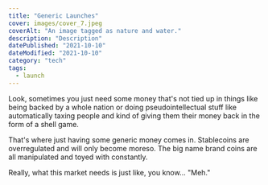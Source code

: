 ```yaml
---
title: "Generic Launches"
cover: images/cover_7.jpeg
coverAlt: "An image tagged as nature and water."
description: "Description"
datePublished: "2021-10-10"
dateModified: "2021-10-10"
category: "tech"
tags:
  - launch
---
```


Look, sometimes you just need some money that's not tied up in things like being backed by a whole nation or doing pseudointellectual stuff like automatically taxing people and kind of giving them their money back in the form of a shell game.

That's where just having some generic money comes in. Stablecoins are overregulated and will only become moreso. The big name brand coins are all manipulated and toyed with constantly. 

Really, what this market needs is just like, you know... "Meh."
